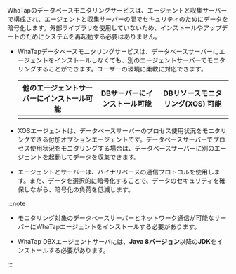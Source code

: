 WhaTapのデータベースモニタリングサービスは、エージェントと収集サーバーで構成され、エージェントと収集サーバーの間でセキュリティのためにデータを暗号化します。外部ライブラリを使用していないため、インストールやアップデートのためにシステムを再起動する必要はありません。

- WhaTapデータベースモニタリングサービスは、データベースサーバーにエージェントをインストールしなくても、別のエージェントサーバーでモニタリングすることができます。ユーザーの環境に柔軟に対応できます。

  <div class='db-agent'>

  |                      他のエージェントサーバーにインストール可能                      |                        DBサーバーにインストール可能                       | DBリソースモニタリング(XOS) 可能 |
  | :-------------------------------------------------------------: | :----------------------------------------------------------: | :-------------------------------------: |
  | <ImgLang img='dbx-install-agent-on-agent-server.png' desc='' /> | <ImgLang img='dbx-install-agent-on-db-server.png' desc='' /> | <ImgLang img='xos-agent.png' desc='' /> |

  </div>

- XOSエージェントは、データベースサーバーのプロセス使用状況をモニタリングできる付加オプションエージェントです。データベースサーバーでプロセス使用状況をモニタリングする場合は、データベースサーバーに別のエージェントを起動してデータを収集できます。

- エージェントとサーバーは、バイナリベースの通信プロトコルを使用します。また、データを選択的に暗号化することで、データのセキュリティを確保しながら、暗号化の負荷を低減します。

:::note

- モニタリング対象のデータベースサーバーとネットワーク通信が可能なサーバーにWhaTapエージェントをインストールする必要があります。

- WhaTap DBXエージェントサーバには、**Java 8バージョン**以降の**JDK**をインストールする必要があります。

:::
